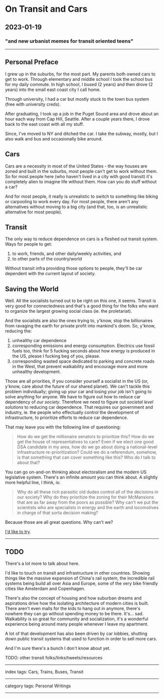 # On Transit and Cars

## 2023-01-19

### "and new urbanist memes for transit oriented teens"

---

## Personal Preface

I grew up in the suburbs, for the most part. My parents both owned cars to get to work. Through elementary and middle school I took the school bus for my daily commute. In high school, I bused (2 years) and then drove (2 years) into the small east coast city I call home.

Through university, I had a car but mostly stuck to the town bus system (free with university creds).

After graduating, I took up a job in the Puget Sound area and drove about an hour each way from Cap Hill, Seattle. After a couple years there, I drove back to the east coast with all my stuff.

Since, I've moved to NY and ditched the car. I take the subway, mostly, but I also walk and bus and occasionally bike around.

## Cars

Cars are a necessity in most of the United States - the way houses are zoned and built in the suburbs, most people can't get to work without them. So for most people here (who haven't lived in a city with good transit) it's completely alien to imagine life without them. How can you do stuff without a car?

And for most people, it really is unrealistic to switch to something like biking or carpooling to work every day. For most people, there aren't any alternatives without moving to a big city (and that, too, is an unrealistic alternative for most people).

## Transit

The only way to reduce dependence on cars is a fleshed out transit system. Ways for people to get:

1) to work, friends, and other daily/weekly activities, and
2) to other parts of the country/world

Without transit infra providing those options to people, they'll be car dependent with the current layout of society.

## Saving the World

Well. All the socialists turned out to be right on this one, it seems. Transit is very good for connectedness and that's a good thing for the folks who want to organize the largest growing social class (ie. the proletariat).

And the socialists are also the ones trying to, y'know, stop the billionaires from ravaging the earth for private profit into mankind's doom. So, y'know, reducing the:

1) unhealthy car dependence
2) corresponding emissions and energy consumption. Electrics use fossil fuels too, think for 5 fucking seconds about how energy is produced in the US, please I fucking beg of you, please.
3) corresponding wasted space dedicated to parking and concrete roads in the West, that prevent walkability and encourage more and more unhealthy development.

Those are all priorities, if you consider yourself a socialist in the US (or, y'know, care about the future of our shared planet). We can't tackle this problem individually; giving up your car and losing your job isn't going to solve anything for anyone. We have to figure out how to reduce car dependency of _our society_. Therefore we need to figure out _societal level solutions_ to reducing car dependence. That requires our government and industry, ie. the people who effectually control the development of infrastructure, to prioritize efforts to reduce car dependence.

That may leave you with the following line of questioning:

> How do we get the millionaire senators to prioritize this? How do we get the house of representatives to care? Even if we elect one good DSA candidate in my area, how do we go about doing a national-level infrastructure re-prioritization? Could we do a referendum, somehow, is that something that can cover something like this? Who do I talk to about that?

You can go on-and-on thinking about electoralism and the modern US legislative system. There's an infinite amount you can think about. A slightly more helpful line, I think, is:

> Why do all these rich parasitic old dudes control all of the decisions in our society? Why do they prioritize the zoning for their McMansions that are as far away from the poors as possible? Why can't we put the scientists who are specialists in energy and the earth and locomotives in charge of that sorta decision making?

Because those are all great questions. Why can't we?

[I'd like to try](/posts/on-organizing).

---

## TODO

There's a lot more to talk about here.

I'd like to touch on transit and infrastructure in other countries. Showing things like the massive expansion of China's rail system, the incredible rail systems being build all over Asia and Europe, some of the very bike friendly cities like Amsterdam and Copenhagen.

There's also the concept of housing and how suburban dreams and aspirations drive how the isolating architecture of modern cities is built. There aren't even malls for the kids to hang out in anymore, there's nowhere they can go without spending money to be there. It's... sad. Walkability is so great for community and socialization, it's a wonderful experience being around many people whenever I leave my apartment.

A lot of that development has also been driven by car lobbies, shutting down public transit systems that used to function in order to sell more cars.

And I'm sure there's a bunch I don't know about yet.

TODO: other transit folks/links/tweets/resources

---

index tags: Cars, Trains, Buses, Transit

---

category tags: Personal Writings

---
